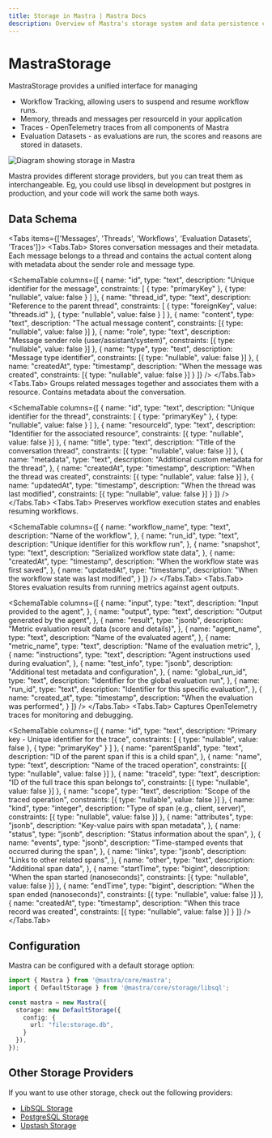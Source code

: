 ```yaml
---
title: Storage in Mastra | Mastra Docs
description: Overview of Mastra's storage system and data persistence capabilities.
---
```



# MastraStorage

MastraStorage provides a unified interface for managing

- Workflow Tracking, allowing users to suspend and resume workflow runs.
- Memory, threads and messages per resourceId in your application
- Traces - OpenTelemetry traces from all components of Mastra
- Evaluation Datasets - as evaluations are run, the scores and reasons are stored in datasets.

<img
  src="/docs/mastra-storage-overview.png"
  alt="Diagram showing storage in Mastra"
  width={700}
/>

Mastra provides different storage providers, but you can treat them as interchangeable. Eg, you could use libsql in development but postgres in production, and your code will work the same both ways.
## Data Schema

<Tabs items={['Messages', 'Threads', 'Workflows', 'Evaluation Datasets', 'Traces']}>
  <Tabs.Tab>
Stores conversation messages and their metadata. Each message belongs to a thread and contains the actual content along with metadata about the sender role and message type.

<SchemaTable
  columns={[
    {
      name: "id",
      type: "text",
      description: "Unique identifier for the message",
      constraints: [
        { type: "primaryKey" },
        { type: "nullable", value: false }
      ]
    },
    {
      name: "thread_id",
      type: "text",
      description: "Reference to the parent thread",
      constraints: [
        { type: "foreignKey", value: "threads.id" },
        { type: "nullable", value: false }
      ]
    },
    {
      name: "content",
      type: "text",
      description: "The actual message content",
      constraints: [{ type: "nullable", value: false }]
    },
    {
      name: "role",
      type: "text",
      description: "Message sender role (user/assistant/system)",
      constraints: [{ type: "nullable", value: false }]
    },
    {
      name: "type",
      type: "text",
      description: "Message type identifier",
      constraints: [{ type: "nullable", value: false }]
    },
    {
      name: "createdAt",
      type: "timestamp",
      description: "When the message was created",
      constraints: [{ type: "nullable", value: false }]
    }
  ]}
/>
  </Tabs.Tab>
  <Tabs.Tab>
Groups related messages together and associates them with a resource. Contains metadata about the conversation.

<SchemaTable
  columns={[
    {
      name: "id",
      type: "text",
      description: "Unique identifier for the thread",
      constraints: [
        { type: "primaryKey" },
        { type: "nullable", value: false }
      ]
    },
    {
      name: "resourceId",
      type: "text",
      description: "Identifier for the associated resource",
      constraints: [{ type: "nullable", value: false }]
    },
    {
      name: "title",
      type: "text",
      description: "Title of the conversation thread",
      constraints: [{ type: "nullable", value: false }]
    },
    {
      name: "metadata",
      type: "text",
      description: "Additional custom metadata for the thread",
    },
    {
      name: "createdAt",
      type: "timestamp",
      description: "When the thread was created",
      constraints: [{ type: "nullable", value: false }]
    },
    {
      name: "updatedAt",
      type: "timestamp",
      description: "When the thread was last modified",
      constraints: [{ type: "nullable", value: false }]
    }
  ]}
/>
  </Tabs.Tab>
  <Tabs.Tab>
Preserves workflow execution states and enables resuming workflows.

<SchemaTable
  columns={[
    {
      name: "workflow_name",
      type: "text",
      description: "Name of the workflow",
    },
    {
      name: "run_id",
      type: "text",
      description: "Unique identifier for this workflow run",
    },
    {
      name: "snapshot",
      type: "text",
      description: "Serialized workflow state data",
    },
    {
      name: "createdAt",
      type: "timestamp",
      description: "When the workflow state was first saved",
    },
    {
      name: "updatedAt",
      type: "timestamp",
      description: "When the workflow state was last modified",
    }
  ]}
/>
  </Tabs.Tab>
  <Tabs.Tab>
Stores evaluation results from running metrics against agent outputs.

<SchemaTable
  columns={[
    {
      name: "input",
      type: "text",
      description: "Input provided to the agent",
    },
    {
      name: "output",
      type: "text",
      description: "Output generated by the agent",
    },
    {
      name: "result",
      type: "jsonb",
      description: "Metric evaluation result data (score and details)",
    },
    {
      name: "agent_name",
      type: "text",
      description: "Name of the evaluated agent",
    },
    {
      name: "metric_name",
      type: "text",
      description: "Name of the evaluation metric",
    },
    {
      name: "instructions",
      type: "text",
      description: "Agent instructions used during evaluation",
    },
    {
      name: "test_info",
      type: "jsonb",
      description: "Additional test metadata and configuration",
    },
    {
      name: "global_run_id",
      type: "text",
      description: "Identifier for the global evaluation run",
    },
    {
      name: "run_id",
      type: "text",
      description: "Identifier for this specific evaluation",
    },
    {
      name: "created_at",
      type: "timestamp",
      description: "When the evaluation was performed",
    }
  ]}
/>
  </Tabs.Tab>
  <Tabs.Tab>
Captures OpenTelemetry traces for monitoring and debugging.

<SchemaTable
  columns={[
    {
      name: "id",
      type: "text",
      description: "Primary key - Unique identifier for the trace",
      constraints: [
        { type: "nullable", value: false },
        { type: "primaryKey" }
      ]
    },
    {
      name: "parentSpanId",
      type: "text",
      description: "ID of the parent span if this is a child span",
    },
    {
      name: "name",
      type: "text",
      description: "Name of the traced operation",
      constraints: [{ type: "nullable", value: false }]
    },
    {
      name: "traceId",
      type: "text",
      description: "ID of the full trace this span belongs to",
      constraints: [{ type: "nullable", value: false }]
    },
    {
      name: "scope",
      type: "text",
      description: "Scope of the traced operation",
      constraints: [{ type: "nullable", value: false }]
    },
    {
      name: "kind",
      type: "integer",
      description: "Type of span (e.g., client, server)",
      constraints: [{ type: "nullable", value: false }]
    },
    {
      name: "attributes",
      type: "jsonb",
      description: "Key-value pairs with span metadata",
    },
    {
      name: "status",
      type: "jsonb",
      description: "Status information about the span",
    },
    {
      name: "events",
      type: "jsonb",
      description: "Time-stamped events that occurred during the span",
    },
    {
      name: "links",
      type: "jsonb",
      description: "Links to other related spans",
      },
    {
      name: "other",
      type: "text",
      description: "Additional span data",
    },
    {
      name: "startTime",
      type: "bigint",
      description: "When the span started (nanoseconds)",
      constraints: [{ type: "nullable", value: false }]
    },
    {
      name: "endTime",
      type: "bigint",
      description: "When the span ended (nanoseconds)",
      constraints: [{ type: "nullable", value: false }]
    },
    {
      name: "createdAt",
      type: "timestamp",
      description: "When this trace record was created",
      constraints: [{ type: "nullable", value: false }]
    }
  ]}
/>
  </Tabs.Tab>
</Tabs>

## Configuration

Mastra can be configured with a default storage option:

```typescript
import { Mastra } from '@mastra/core/mastra';
import { DefaultStorage } from '@mastra/core/storage/libsql';

const mastra = new Mastra({
  storage: new DefaultStorage({
    config: {
      url: "file:storage.db",
    }
  }),
});
```

## Other Storage Providers
If you want to use other storage, check out the following providers:
- [LibSQL Storage](../reference/storage/libsql.mdx)
- [PostgreSQL Storage](../reference/storage/postgresql.mdx)
- [Upstash Storage](../reference/storage/upstash.mdx)